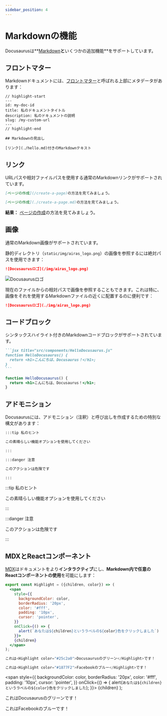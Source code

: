 ```yaml
---
sidebar_position: 4
---
```


# Markdownの機能

Docusaurusは**[Markdown](https://daringfireball.net/projects/markdown/syntax)**と**いくつかの追加機能**をサポートしています。

## フロントマター

Markdownドキュメントには、[フロントマター](https://jekyllrb.com/docs/front-matter/)と呼ばれる上部にメタデータがあります：

```text title="my-doc.md"
// highlight-start
---
id: my-doc-id
title: 私のドキュメントタイトル
description: 私のドキュメントの説明
slug: /my-custom-url
---
// highlight-end

## Markdownの見出し

[リンク](./hello.md)付きのMarkdownテキスト
```

## リンク

URLパスや相対ファイルパスを使用する通常のMarkdownリンクがサポートされています。

```md
[ページの作成](/create-a-page)の方法を見てみましょう。
```

```md
[ページの作成](./create-a-page.md)の方法を見てみましょう。
```

**結果：** [ページの作成](./create-a-page.md)の方法を見てみましょう。

## 画像

通常のMarkdown画像がサポートされています。

静的ディレクトリ（`static/img/airas_logo.png`）の画像を参照するには絶対パスを使用できます：

```md
![Docusaurusロゴ](/img/airas_logo.png)
```

![Docusaurusロゴ](/img/airas_logo.png)

現在のファイルからの相対パスで画像を参照することもできます。これは特に、画像をそれを使用するMarkdownファイルの近くに配置するのに便利です：

```md
![Docusaurusロゴ](./img/airas_logo.png)
```

## コードブロック

シンタックスハイライト付きのMarkdownコードブロックがサポートされています。

````md
```jsx title="src/components/HelloDocusaurus.js"
function HelloDocusaurus() {
  return <h1>こんにちは、Docusaurus！</h1>;
}
```
````

```jsx title="src/components/HelloDocusaurus.js"
function HelloDocusaurus() {
  return <h1>こんにちは、Docusaurus！</h1>;
}
```

## アドモニション

Docusaurusには、アドモニション（注釈）と呼び出しを作成するための特別な構文があります：

```md
:::tip 私のヒント

この素晴らしい機能オプションを使用してください

:::

:::danger 注意

このアクションは危険です

:::
```

:::tip 私のヒント

この素晴らしい機能オプションを使用してください

:::

:::danger 注意

このアクションは危険です

:::

## MDXとReactコンポーネント

[MDX](https://mdxjs.com/)はドキュメントをより**インタラクティブ**にし、**Markdown内で任意のReactコンポーネントの使用**を可能にします：

```jsx
export const Highlight = ({children, color}) => (
  <span
    style={{
      backgroundColor: color,
      borderRadius: '20px',
      color: '#fff',
      padding: '10px',
      cursor: 'pointer',
    }}
    onClick={() => {
      alert(`あなたは${children}というラベルの${color}色をクリックしました`)
    }}>
    {children}
  </span>
);

これは<Highlight color="#25c2a0">Docusaurusのグリーン</Highlight>です！

これは<Highlight color="#1877F2">Facebookのブルー</Highlight>です！
```

  <span
    style={{
      backgroundColor: color,
      borderRadius: '20px',
      color: '#fff',
      padding: '10px',
      cursor: 'pointer',
    }}
    onClick={() => {
      alert(`あなたは${children}というラベルの${color}色をクリックしました`);
    }}>
    {children}
  </span>
);

これは<Highlight color="#25c2a0">Docusaurusのグリーン</Highlight>です！

これは<Highlight color="#1877F2">Facebookのブルー</Highlight>です！
